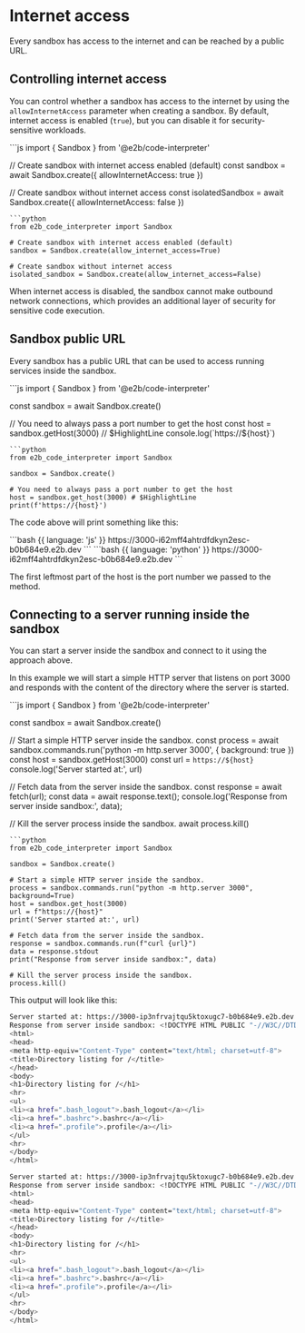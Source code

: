 # Internet access

Every sandbox has access to the internet and can be reached by a public URL.

## Controlling internet access

You can control whether a sandbox has access to the internet by using the `allowInternetAccess` parameter when creating a sandbox. By default, internet access is enabled (`true`), but you can disable it for security-sensitive workloads.

<CodeGroup>
```js
import { Sandbox } from '@e2b/code-interpreter'

// Create sandbox with internet access enabled (default)
const sandbox = await Sandbox.create({ allowInternetAccess: true })

// Create sandbox without internet access
const isolatedSandbox = await Sandbox.create({ allowInternetAccess: false })
```
```python
from e2b_code_interpreter import Sandbox

# Create sandbox with internet access enabled (default)
sandbox = Sandbox.create(allow_internet_access=True)

# Create sandbox without internet access
isolated_sandbox = Sandbox.create(allow_internet_access=False)
```
</CodeGroup>

When internet access is disabled, the sandbox cannot make outbound network connections, which provides an additional layer of security for sensitive code execution.

## Sandbox public URL
Every sandbox has a public URL that can be used to access running services inside the sandbox.

<CodeGroup>
```js
import { Sandbox } from '@e2b/code-interpreter'

const sandbox = await Sandbox.create()

// You need to always pass a port number to get the host
const host = sandbox.getHost(3000) // $HighlightLine
console.log(`https://${host}`)
```
```python
from e2b_code_interpreter import Sandbox

sandbox = Sandbox.create()

# You need to always pass a port number to get the host
host = sandbox.get_host(3000) # $HighlightLine
print(f'https://{host}')
```
</CodeGroup>

The code above will print something like this:

<CodeGroup>
```bash {{ language: 'js' }}
https://3000-i62mff4ahtrdfdkyn2esc-b0b684e9.e2b.dev
```
```bash {{ language: 'python' }}
https://3000-i62mff4ahtrdfdkyn2esc-b0b684e9.e2b.dev
```
</CodeGroup>

The first leftmost part of the host is the port number we passed to the method.

## Connecting to a server running inside the sandbox
You can start a server inside the sandbox and connect to it using the approach above.

In this example we will start a simple HTTP server that listens on port 3000 and responds with the content of the directory where the server is started.

<CodeGroup>
```js
import { Sandbox } from '@e2b/code-interpreter'

const sandbox = await Sandbox.create()

// Start a simple HTTP server inside the sandbox.
const process = await sandbox.commands.run('python -m http.server 3000', { background: true })
const host = sandbox.getHost(3000)
const url = `https://${host}`
console.log('Server started at:', url)

// Fetch data from the server inside the sandbox.
const response = await fetch(url);
const data = await response.text();
console.log('Response from server inside sandbox:', data);

// Kill the server process inside the sandbox.
await process.kill()
```
```python
from e2b_code_interpreter import Sandbox

sandbox = Sandbox.create()

# Start a simple HTTP server inside the sandbox.
process = sandbox.commands.run("python -m http.server 3000", background=True)
host = sandbox.get_host(3000)
url = f"https://{host}"
print('Server started at:', url)

# Fetch data from the server inside the sandbox.
response = sandbox.commands.run(f"curl {url}")
data = response.stdout
print("Response from server inside sandbox:", data)

# Kill the server process inside the sandbox.
process.kill()
```
</CodeGroup>


This output will look like this:
<CodeGroup>
```bash {{ language: 'js' }}
Server started at: https://3000-ip3nfrvajtqu5ktoxugc7-b0b684e9.e2b.dev
Response from server inside sandbox: <!DOCTYPE HTML PUBLIC "-//W3C//DTD HTML 4.01//EN" "http://www.w3.org/TR/html4/strict.dtd">
<html>
<head>
<meta http-equiv="Content-Type" content="text/html; charset=utf-8">
<title>Directory listing for /</title>
</head>
<body>
<h1>Directory listing for /</h1>
<hr>
<ul>
<li><a href=".bash_logout">.bash_logout</a></li>
<li><a href=".bashrc">.bashrc</a></li>
<li><a href=".profile">.profile</a></li>
</ul>
<hr>
</body>
</html>
```
```bash {{ language: 'python' }}
Server started at: https://3000-ip3nfrvajtqu5ktoxugc7-b0b684e9.e2b.dev
Response from server inside sandbox: <!DOCTYPE HTML PUBLIC "-//W3C//DTD HTML 4.01//EN" "http://www.w3.org/TR/html4/strict.dtd">
<html>
<head>
<meta http-equiv="Content-Type" content="text/html; charset=utf-8">
<title>Directory listing for /</title>
</head>
<body>
<h1>Directory listing for /</h1>
<hr>
<ul>
<li><a href=".bash_logout">.bash_logout</a></li>
<li><a href=".bashrc">.bashrc</a></li>
<li><a href=".profile">.profile</a></li>
</ul>
<hr>
</body>
</html>
```
</CodeGroup>
